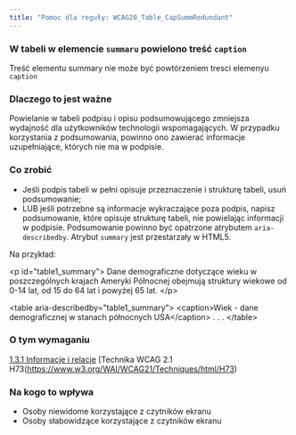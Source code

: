 ```yaml
---
title: "Pomoc dla reguły: WCAG20_Table_CapSummRedundant"
---
```


<div className="toolHelp">
<Row>
<Column colLg={16} colMd={8} colSm={4} className="toolHead">

### W tabeli w elemencie `summaru` powielono treść `caption`


<div id="locLevel"></div>

Treść elementu summary nie może być powtórzeniem tresci elemenyu `caption` 

</Column>
</Row>
<Row>
<Column colLg={11} colMd={5} colSm={4} className="toolMain">

### Dlaczego to jest ważne

Powielanie w tabeli podpisu i opisu podsumowującego zmniejsza wydajność dla użytkowników technologii wspomagających. W przypadku korzystania z podsumowania, powinno ono zawierać informacje uzupełniające, których nie ma w podpisie.

<div id="locSnippet"></div>

### Co zrobić

  * Jeśli podpis tabeli w pełni opisuje przeznaczenie i strukturę tabeli, usuń podsumowanie;
  * LUB jeśli potrzebne są informacje wykraczające poza podpis, napisz podsumowanie, które opisuje strukturę tabeli, nie powielając informacji w podpisie. Podsumowanie powinno być opatrzone atrybutem  `aria-describedby`.  Atrybut `summary` jest przestarzały w HTML5.  

  Na przykład:

<CodeSnippet type="multi" light={true}>&lt;p id="table1_summary"&gt;
    Dane demograficzne dotyczące wieku w poszczególnych krajach Ameryki Północnej obejmują struktury wiekowe od 0-14 lat, od 15 do 64 lat i powyżej 65 lat.
&lt;/p&gt;
    
&lt;table aria-describedby="table1_summary"&gt;
    &lt;caption&gt;Wiek - dane demograficznej w stanach północnych USA&lt;/caption&gt;
      . . .
&lt;/table&gt;</CodeSnippet>

</Column>
<Column colLg={5} colMd={3} colSm={4} className="toolLeft">

### O tym wymaganiu

[1.3.1 Informacje i relacje](https://www.ibm.com/able/guidelines/ci162/info_and_relationships.html)
[Technika WCAG 2.1 H73(https://www.w3.org/WAI/WCAG21/Techniques/html/H73)

### Na kogo to wpływa

* Osoby niewidome korzystające z czytników ekranu
* Osoby słabowidzące korzystające z czytników ekranu

</Column>
</Row>
</div>

